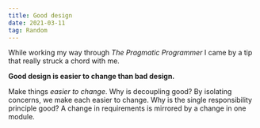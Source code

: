 ```yaml
---
title: Good design
date: 2021-03-11
tag: Random
---
```


While working my way through _The Pragmatic Programmer_ I came by a tip that really struck a
chord with me.

**Good design is easier to change than bad design.**

Make things _easier to change_. Why is decoupling good? By isolating concerns, we make each easier to change.
Why is the single responsibility principle good? A change in requirements is mirrored by a change in one module.
